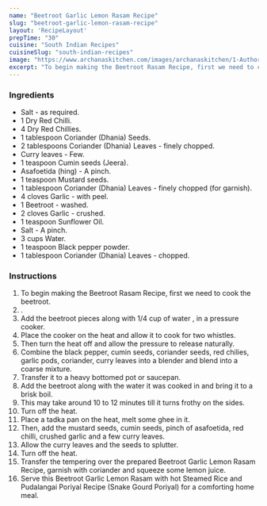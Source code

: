 ---
name: "Beetroot Garlic Lemon Rasam Recipe"
slug: "beetroot-garlic-lemon-rasam-recipe"
layout: 'RecipeLayout'
prepTime: "30"
cuisine: "South Indian Recipes"
cuisineSlug: "south-indian-recipes"
image: "https://www.archanaskitchen.com/images/archanaskitchen/1-Author/Padma_Veeranki/Beetroot_Garlic_Lemon_Rasam.jpg"
excerpt: "To begin making the Beetroot Rasam Recipe, first we need to cook the beetroot"
---

### Ingredients

- Salt - as required.
- 1 Dry Red Chilli.
- 4 Dry Red Chillies.
- 1 tablespoon Coriander (Dhania) Seeds.
- 2 tablespoons Coriander (Dhania) Leaves - finely chopped.
- Curry leaves - Few.
- 1 teaspoon Cumin seeds (Jeera).
- Asafoetida (hing) - A pinch.
- 1 teaspoon Mustard seeds.
- 1 tablespoon Coriander (Dhania) Leaves - finely chopped (for garnish).
- 4 cloves Garlic - with peel.
- 1 Beetroot - washed.
- 2 cloves Garlic - crushed.
- 1 teaspoon Sunflower Oil.
- Salt - A pinch.
- 3 cups Water.
- 1 teaspoon Black pepper powder.
- 1 tablespoon Coriander (Dhania) Leaves - chopped.

### Instructions

1. To begin making the Beetroot Rasam Recipe, first we need to cook the beetroot.
1. .
1. Add the beetroot pieces along with 1/4 cup of water , in a pressure cooker.
1. Place the cooker on the heat and allow it to cook for two whistles.
1. Then turn the heat off and allow the pressure to release naturally.
1. Combine the black pepper, cumin seeds, coriander seeds, red chilies, garlic pods, coriander, curry leaves into a blender and blend into a coarse mixture.
1. Transfer it to a heavy bottomed pot or saucepan.
1. Add the beetroot along with the water it was cooked in and bring it to a brisk boil.
1. This may take around 10 to 12 minutes till it turns frothy on the sides.
1. Turn off the heat.
1. Place a tadka pan on the heat, melt some ghee in it.
1. Then, add the mustard seeds, cumin seeds, pinch of asafoetida, red chilli,  crushed garlic and a  few curry leaves.
1. Allow  the curry leaves and the seeds to splutter.
1. Turn off the heat.
1. Transfer the tempering over the prepared Beetroot Garlic Lemon Rasam Recipe, garnish with coriander and squeeze some lemon juice.
1. Serve this Beetroot Garlic Lemon Rasam with hot Steamed Rice and Pudalangai Poriyal Recipe (Snake Gourd Poriyal) for a comforting home meal.
